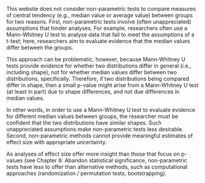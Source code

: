 This website does not consider non-parametric tests to compare measures of central tendency (e.g., median value or average value) between groups for two reasons.  First, non-parametric tests involve (often unappreciated) assumptions that hinder analyses.  For example, researchers often use a Mann-Whitney U test to analyse data that fail to meet the assumptions of a t-test; here, researchers aim to evaluate evidence that the median values differ between the groups. 

This approach can be problematic, however, because Mann-Whitney U tests provide evidence for whether two distributions differ in general (i.e., including shape), not for whether median values differ between two distributions, specifically.  Therefore, if two distributions being compared differ in shape, then a small p-value might arise from a Mann-Whitney U test (at least in part) due to shape differences, and not due differences in median values. 

In other words, in order to use a Mann-Whitney U test to evaluate evidence for different median values between groups, the researcher must be confident that the two distributions have similar shapes.  Such unappreciated assumptions make non-parametric tests less desirable.  Second, non-parametric methods cannot provide meaningful estimates of effect size with appropriate uncertainty. 

As analyses of effect size offer more insight than those that focus on p-values (see Chapter 8: Abandon statistical significance, non-parametric tests have less to offer than alternative methods, such as computational approaches (randomization / permutation tests, bootstrapping).